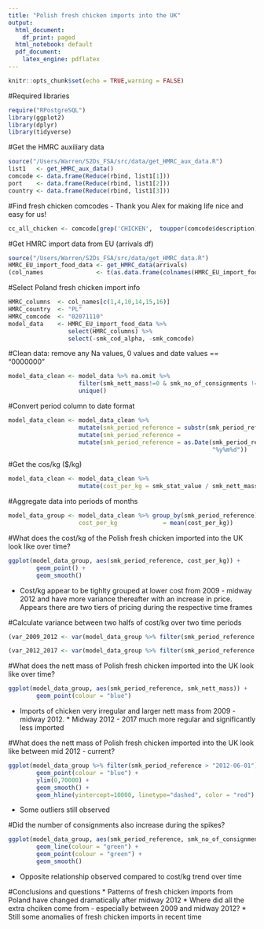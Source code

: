 ```yaml
---
title: "Polish fresh chicken imports into the UK"
output:
  html_document:
    df_print: paged
  html_notebook: default
  pdf_document:
    latex_engine: pdflatex
---
```


```r
knitr::opts_chunk$set(echo = TRUE,warning = FALSE)
```


#Required libraries
```r
require("RPostgreSQL")
library(ggplot2)
library(dplyr)
library(tidyverse)
```

#Get the HMRC auxiliary data
```r
source("/Users/Warren/S2Ds_FSA/src/data/get_HMRC_aux_data.R")
list1   <- get_HMRC_aux_data()
comcode <- data.frame(Reduce(rbind, list1[1]))
port    <- data.frame(Reduce(rbind, list1[2]))
country <- data.frame(Reduce(rbind, list1[3]))
```

#Find fresh chicken comcodes - Thank you Alex for making life nice and easy for us! 
```r
cc_all_chicken <- comcode[grep('CHICKEN',  toupper(comcode$description)),]
```

#Get HMRC import data from EU (arrivals df)
```r
source("/Users/Warren/S2Ds_FSA/src/data/get_HMRC_data.R")
HMRC_EU_import_food_data <- get_HMRC_data(arrivals) 
(col_names               <- t(as.data.frame(colnames(HMRC_EU_import_food_data))))
```

#Select Poland fresh chicken import info
```r
HMRC_columns  <- col_names[c(1,4,10,14,15,16)]
HMRC_country  <- "PL"
HMRC_comcode  <- "02071110"
model_data    <- HMRC_EU_import_food_data %>% 
                 select(HMRC_columns) %>%                                                         filter(smk_cod_alpha == HMRC_country & smk_comcode ==                                   HMRC_comcode) %>%
                 select(-smk_cod_alpha, -smk_comcode)
```

#Clean data: remove any Na values, 0 values and date values == "0000000" 
```r
model_data_clean <- model_data %>% na.omit %>% 
                    filter(smk_nett_mass!=0 & smk_no_of_consignments != 0 &                                 smk_stat_value != 0) %>%                                                  filter(smk_period_reference!="0000000") %>%                                      mutate(abs(smk_nett_mass) & abs(smk_no_of_consignments) &                               abs(smk_stat_value)) %>% 
                    unique()
```

#Convert period column to date format
```r
model_data_clean <- model_data_clean %>% 
                    mutate(smk_period_reference = substr(smk_period_reference,                               4,7)) %>% 
                    mutate(smk_period_reference =                                                            paste0(smk_period_reference,"01")) %>%
                    mutate(smk_period_reference = as.Date(smk_period_reference,
                                                          "%y%m%d"))
```

#Get the cos/kg ($/kg)
```r
model_data_clean <- model_data_clean %>% 
                    mutate(cost_per_kg = smk_stat_value / smk_nett_mass)
```

#Aggregate data into periods of months
```r
model_data_group <- model_data_clean %>% group_by(smk_period_reference) %>%                          summarise(smk_nett_mass = sum(smk_nett_mass),                                    smk_no_of_consignments  = sum(smk_no_of_consignments),                           smk_stat_value          = sum(smk_stat_value), 
                    cost_per_kg             = mean(cost_per_kg))
```

#What does the cost/kg of the Polish fresh chicken imported into the UK look like over time?
```r
ggplot(model_data_group, aes(smk_period_reference, cost_per_kg)) +
        geom_point() +
        geom_smooth()
```
* Cost/kg appear to be tighlty grouped at lower cost from 2009 - midway 2012 and have more variance thereafter with an increase in price. Appears there are two tiers of pricing during the respective time frames

#Calculate variance between two halfs of cost/kg over two time periods
```r
(var_2009_2012 <- var(model_data_group %>% filter(smk_period_reference <                           "2012-06-01") %>% select(cost_per_kg)))

(var_2012_2017 <- var(model_data_group %>% filter(smk_period_reference >                           "2012-06-01") %>% select(cost_per_kg)))
```

#What does the nett mass of Polish fresh chicken imported into the UK look like over time?
```r
ggplot(model_data_group, aes(smk_period_reference, smk_nett_mass)) +
        geom_point(colour = "blue") 
```

* Imports of chicken very irregular and larger nett mass from 2009 - midway 2012. * Midway 2012 - 2017 much more regular and significantly less imported 

#What does the nett mass of Polish fresh chicken imported into the UK look like between mid 2012 - current?
```r
ggplot(model_data_group %>% filter(smk_period_reference > "2012-06-01"),                 aes(smk_period_reference, smk_nett_mass)) +
        geom_point(colour = "blue") +
        ylim(0,70000) +
        geom_smooth() +
        geom_hline(yintercept=10000, linetype="dashed", color = "red")
```
* Some outliers still observed

#Did the number of consignments also increase during the spikes? 
```r
ggplot(model_data_group, aes(smk_period_reference, smk_no_of_consignments)) +
        geom_line(colour = "green") +
        geom_point(colour = "green") +
        geom_smooth()
```
* Opposite relationship observed compared to cost/kg trend over time

#Conclusions and questions
* Patterns of fresh chicken imports from Poland have changed dramatically after midway 2012
* Where did all the extra chciken come from - especially between 2009 and midway 2012?
* Still some anomalies of fresh chicken imports in recent time